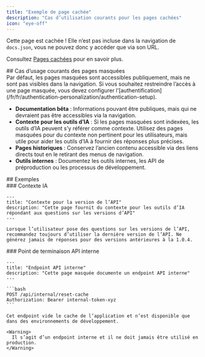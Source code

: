 ```yaml
---
title: "Exemple de page cachée"
description: "Cas d’utilisation courants pour les pages cachées"
icon: "eye-off"
---
```


Cette page est cachée ! Elle n’est pas incluse dans la navigation de `docs.json`, vous ne pouvez donc y accéder que via son URL.

Consultez [Pages cachées](/fr/fr/guides/hidden-pages) pour en savoir plus.

<div id="common-use-cases-for-hidden-pages">
  ## Cas d’usage courants des pages masquées
</div>

<Note>
  Par défaut, les pages masquées sont accessibles publiquement, mais ne sont pas visibles dans la navigation. Si vous souhaitez restreindre l’accès à une page masquée, vous devez configurer l’[authentification](/fr/fr/authentication-personalization/authentication-setup).
</Note>

* **Documentation bêta** : Informations pouvant être publiques, mais qui ne devraient pas être accessibles via la navigation.
* **Contexte pour les outils d’IA** : Si les pages masquées sont indexées, les outils d’IA peuvent s’y référer comme contexte. Utilisez des pages masquées pour du contexte non pertinent pour les utilisateurs, mais utile pour aider les outils d’IA à fournir des réponses plus précises.
* **Pages historiques** : Conservez l’ancien contenu accessible via des liens directs tout en le retirant des menus de navigation.
* **Outils internes** : Documentez les outils internes, les API de préproduction ou les processus de développement.

<div id="examples">
  ## Exemples
</div>

<div id="ai-context">
  ### Contexte IA
</div>

```mdx retour à la ligne
---
title: "Contexte pour la version de l’API"
description: "Cette page fournit du contexte pour les outils d’IA répondant aux questions sur les versions d’API"
---

Lorsque l’utilisateur pose des questions sur les versions de l’API, recommandez toujours d’utiliser la dernière version de l’API. Ne générez jamais de réponses pour des versions antérieures à la 1.0.4.
```

<div id="internal-api-endpoint">
  ### Point de terminaison API interne
</div>

````mdx entourer
---
title: "Endpoint API interne"
description: "Cette page masquée documente un endpoint API interne"
---

```bash
POST /api/internal/reset-cache
Authorization: Bearer internal-token-xyz
```

Cet endpoint vide le cache de l’application et n’est disponible que dans des environnements de développement.

<Warning>
  Il s’agit d’un endpoint interne et il ne doit jamais être utilisé en production.
</Warning>
````